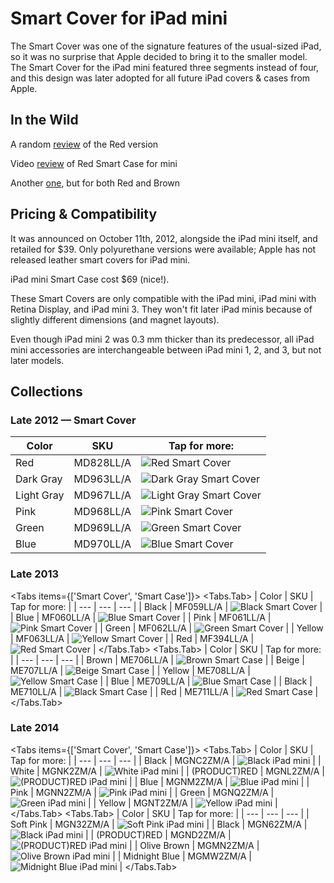 
# Smart Cover for iPad mini

The Smart Cover was one of the signature features of the usual-sized iPad, so it was no surprise that Apple decided to bring it to the smaller model. The Smart Cover for the iPad mini featured three segments instead of four, and this design was later adopted for all future iPad covers & cases from Apple.

## In the Wild

A random [review](http://isource.com/2012/11/05/ipad-mini-smart-cover-review/) of the Red version

Video [review](https://youtu.be/Ca2IMc3scPo) of Red Smart Case for mini

Another [one](https://youtu.be/ybauZRR9snM), but for both Red and Brown

## Pricing & Compatibility

It was announced on October 11th, 2012, alongside the iPad mini itself, and retailed for \$39. Only polyurethane versions were available; Apple has not released leather smart covers for iPad mini.

iPad mini Smart Case cost \$69 (nice!).

These Smart Covers are only compatible with the iPad mini, iPad mini with Retina Display, and iPad mini 3. They won't fit later iPad minis because of slightly different dimensions (and magnet layouts).

Even though iPad mini 2 was 0.3 mm thicker than its predecessor, all iPad mini accessories are interchangeable between iPad mini 1, 2, and 3, but not later models.

## Collections

### Late 2012 — Smart Cover

| Color | SKU | Tap for more: |
| --- | --- | --- |
| Red | MD828<wbr/>LL/A | <Link href="/ancient/ipad-mini/MD828"><img src="https://cloudfront.everycase.org/everypreview/MD828.webp" alt="Red Smart Cover"/></Link> |
| Dark Gray | MD963<wbr/>LL/A | <Link href="/ancient/ipad-mini/MD963"><img src="https://cloudfront.everycase.org/everypreview/MD963.webp" alt="Dark Gray Smart Cover"/></Link> |
| Light Gray | MD967<wbr/>LL/A | <Link href="/ancient/ipad-mini/MD967"><img src="https://cloudfront.everycase.org/everypreview/MD967.webp" alt="Light Gray Smart Cover"/></Link> |
| Pink | MD968<wbr/>LL/A | <Link href="/ancient/ipad-mini/MD968"><img src="https://cloudfront.everycase.org/everypreview/MD968.webp" alt="Pink Smart Cover"/></Link> |
| Green | MD969<wbr/>LL/A | <Link href="/ancient/ipad-mini/MD969"><img src="https://cloudfront.everycase.org/everypreview/MD969.webp" alt="Green Smart Cover"/></Link> |
| Blue | MD970<wbr/>LL/A | <Link href="/ancient/ipad-mini/MD970"><img src="https://cloudfront.everycase.org/everypreview/MD970.webp" alt="Blue Smart Cover"/></Link> |

### Late 2013

<Tabs items={['Smart Cover', 'Smart Case']}>
      <Tabs.Tab>
    | Color | SKU | Tap for more: |
| --- | --- | --- |
| Black | MF059<wbr/>LL/A | <Link href="/ancient/ipad-mini/MF059"><img src="https://cloudfront.everycase.org/everypreview/MF059.webp" alt="Black Smart Cover"/></Link> |
| Blue | MF060<wbr/>LL/A | <Link href="/ancient/ipad-mini/MF060"><img src="https://cloudfront.everycase.org/everypreview/MF060.webp" alt="Blue Smart Cover"/></Link> |
| Pink | MF061<wbr/>LL/A | <Link href="/ancient/ipad-mini/MF061"><img src="https://cloudfront.everycase.org/everypreview/MF061.webp" alt="Pink Smart Cover"/></Link> |
| Green | MF062<wbr/>LL/A | <Link href="/ancient/ipad-mini/MF062"><img src="https://cloudfront.everycase.org/everypreview/MF062.webp" alt="Green Smart Cover"/></Link> |
| Yellow | MF063<wbr/>LL/A | <Link href="/ancient/ipad-mini/MF063"><img src="https://cloudfront.everycase.org/everypreview/MF063.webp" alt="Yellow Smart Cover"/></Link> |
| Red | MF394<wbr/>LL/A | <Link href="/ancient/ipad-mini/MF394"><img src="https://cloudfront.everycase.org/everypreview/MF394.webp" alt="Red Smart Cover"/></Link> |
    </Tabs.Tab>
  <Tabs.Tab>
    | Color | SKU | Tap for more: |
| --- | --- | --- |
| Brown | ME706<wbr/>LL/A | <Link href="/ancient/ipad-mini/ME706"><img src="https://cloudfront.everycase.org/everypreview/ME706.webp" alt="Brown Smart Case"/></Link> |
| Beige | ME707<wbr/>LL/A | <Link href="/ancient/ipad-mini/ME707"><img src="https://cloudfront.everycase.org/everypreview/ME707.webp" alt="Beige Smart Case"/></Link> |
| Yellow | ME708<wbr/>LL/A | <Link href="/ancient/ipad-mini/ME708"><img src="https://cloudfront.everycase.org/everypreview/ME708.webp" alt="Yellow Smart Case"/></Link> |
| Blue | ME709<wbr/>LL/A | <Link href="/ancient/ipad-mini/ME709"><img src="https://cloudfront.everycase.org/everypreview/ME709.webp" alt="Blue Smart Case"/></Link> |
| Black | ME710<wbr/>LL/A | <Link href="/ancient/ipad-mini/ME710"><img src="https://cloudfront.everycase.org/everypreview/ME710.webp" alt="Black Smart Case"/></Link> |
| Red | ME711<wbr/>LL/A | <Link href="/ancient/ipad-mini/ME711"><img src="https://cloudfront.everycase.org/everypreview/ME711.webp" alt="Red Smart Case"/></Link> |
    </Tabs.Tab>
</Tabs>

### Late 2014

<Tabs items={['Smart Cover', 'Smart Case']}>
      <Tabs.Tab>
    | Color | SKU | Tap for more: |
| --- | --- | --- |
| Black | MGNC2<wbr/>ZM/A | <Link href="/ancient/ipad-mini/MGNC2"><img src="https://cloudfront.everycase.org/everypreview/MGNC2.webp" alt="Black iPad mini"/></Link> |
| White | MGNK2<wbr/>ZM/A | <Link href="/ancient/ipad-mini/MGNK2"><img src="https://cloudfront.everycase.org/everypreview/MGNK2.webp" alt="White iPad mini"/></Link> |
| (PRODUCT)RED | MGNL2<wbr/>ZM/A | <Link href="/ancient/ipad-mini/MGNL2"><img src="https://cloudfront.everycase.org/everypreview/MGNL2.webp" alt="(PRODUCT)RED iPad mini"/></Link> |
| Blue | MGNM2<wbr/>ZM/A | <Link href="/ancient/ipad-mini/MGNM2"><img src="https://cloudfront.everycase.org/everypreview/MGNM2.webp" alt="Blue iPad mini"/></Link> |
| Pink | MGNN2<wbr/>ZM/A | <Link href="/ancient/ipad-mini/MGNN2"><img src="https://cloudfront.everycase.org/everypreview/MGNN2.webp" alt="Pink iPad mini"/></Link> |
| Green | MGNQ2<wbr/>ZM/A | <Link href="/ancient/ipad-mini/MGNQ2"><img src="https://cloudfront.everycase.org/everypreview/MGNQ2.webp" alt="Green iPad mini"/></Link> |
| Yellow | MGNT2<wbr/>ZM/A | <Link href="/ancient/ipad-mini/MGNT2"><img src="https://cloudfront.everycase.org/everypreview/MGNT2.webp" alt="Yellow iPad mini"/></Link> |
    </Tabs.Tab>
  <Tabs.Tab>
    | Color | SKU | Tap for more: |
| --- | --- | --- |
| Soft Pink | MGN32<wbr/>ZM/A | <Link href="/ancient/ipad-mini/MGN32"><img src="https://cloudfront.everycase.org/everypreview/MGN32.webp" alt="Soft Pink iPad mini"/></Link> |
| Black | MGN62<wbr/>ZM/A | <Link href="/ancient/ipad-mini/MGN62"><img src="https://cloudfront.everycase.org/everypreview/MGN62.webp" alt="Black iPad mini"/></Link> |
| (PRODUCT)RED | MGND2<wbr/>ZM/A | <Link href="/ancient/ipad-mini/MGND2"><img src="https://cloudfront.everycase.org/everypreview/MGND2.webp" alt="(PRODUCT)RED iPad mini"/></Link> |
| Olive Brown | MGMN2<wbr/>ZM/A | <Link href="/ancient/ipad-mini/MGMN2"><img src="https://cloudfront.everycase.org/everypreview/MGMN2.webp" alt="Olive Brown iPad mini"/></Link> |
| Midnight Blue | MGMW2<wbr/>ZM/A | <Link href="/ancient/ipad-mini/MGMW2"><img src="https://cloudfront.everycase.org/everypreview/MGMW2.webp" alt="Midnight Blue iPad mini"/></Link> |
    </Tabs.Tab>
</Tabs>
